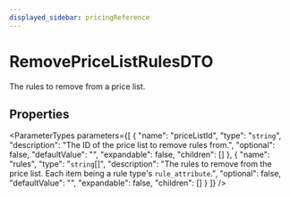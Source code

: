 ```yaml
---
displayed_sidebar: pricingReference
---
```



# RemovePriceListRulesDTO

The rules to remove from a price list.

## Properties

<ParameterTypes parameters={[
  {
    "name": "priceListId",
    "type": "`string`",
    "description": "The ID of the price list to remove rules from.",
    "optional": false,
    "defaultValue": "",
    "expandable": false,
    "children": []
  },
  {
    "name": "rules",
    "type": "`string`[]",
    "description": "The rules to remove from the price list. Each item being a rule type's `rule_attribute`.",
    "optional": false,
    "defaultValue": "",
    "expandable": false,
    "children": []
  }
]} />
